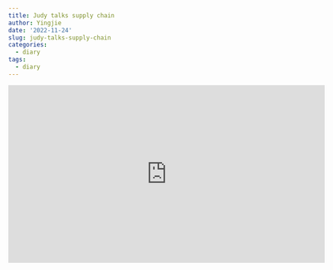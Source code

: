 ```yaml
---
title: Judy talks supply chain
author: Yingjie
date: '2022-11-24'
slug: judy-talks-supply-chain
categories:
  - diary
tags:
  - diary
---
```



```{=html}
<iframe width="640" height="360" src="https://www.youtube.com/embed/bVRTVGoQwmk" title="Our Peak Team: Judy Ma, Supply Chain" frameborder="0" allow="accelerometer; autoplay; clipboard-write; encrypted-media; gyroscope; picture-in-picture" allowfullscreen></iframe>
```